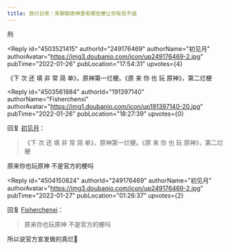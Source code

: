 ```yaml
---
title: 旅行日常｜来聊聊原神里有哪些梗让你有些不适
---
```



<Forum groupName="原神" groupUrl="https://www.douban.com/group/genshin/" archivedAt="2025-05-16T16:49:04.809Z">
  <Post
    id="258474535"
    title="旅行日常｜来聊聊原神里有哪些梗让你有些不适"
    url="https://www.douban.com/group/topic/258474535/?_spm_id=MjQwNzg3MTA1"
    pubTime="2022-01-28"
    highlightUserId="191397140"
  >
刑

<Reply
  id="4503521415"
  authorId="249176469"
  authorName="初见月"
  authorAvatar="https://img3.doubanio.com/icon/up249176469-2.jpg"
  pubTime="2022-01-26"
  pubLocation="17:54:31"
  upvotes={4}
>
《下 次 还 填 非 常 简 单》，原神第一烂梗。《原 来 你 也 玩
原神》，第二烂梗
</Reply>

<Reply
  id="4503561884"
  authorId="191397140"
  authorName="Fisherchenxi"
  authorAvatar="https://img1.doubanio.com/icon/up191397140-20.jpg"
  pubTime="2022-01-26"
  pubLocation="18:27:39"
  upvotes={0}
>
回复 [初见月](https://www.douban.com/people/249176469/)：
 > 《下 次 还 填 非 常 简 单》，原神第一烂梗。《原 来 你 也 玩
> 原神》，第二烂梗

原来你也玩原神 不是官方的梗吗
</Reply>

<Reply
  id="4504150824"
  authorId="249176469"
  authorName="初见月"
  authorAvatar="https://img3.doubanio.com/icon/up249176469-2.jpg"
  pubTime="2022-01-27"
  pubLocation="01:26:37"
  upvotes={2}
>
回复 [Fisherchenxi](https://www.douban.com/people/191397140/)：
 > 原来你也玩原神 不是官方的梗吗

所以说官方宣发做的真烂🌚
</Reply>
  </Post>
</Forum>
